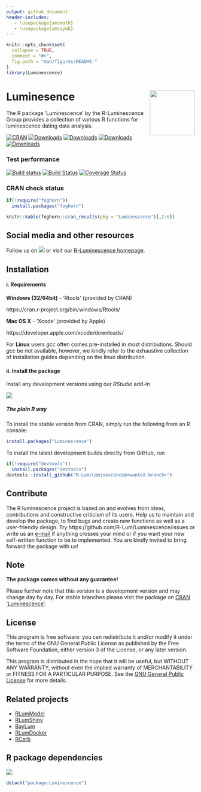 ```yaml
---
output: github_document
header-includes:
   - \usepackage{amsmath}
   - \usepackage{amssymb}
---
```

<!-- README.md was auto-generated by README.Rmd. Please DO NOT edit by hand!-->

```r
knitr::opts_chunk$set(
  collapse = TRUE,
  comment = "#>",
  fig.path = "man/figures/README-"
)
library(Luminescence)
```

# Luminesence <img width=120px src="man/figures/RL_Logo.svg" align="right" />

The R package 'Luminescence' by the R-Luminescence Group provides a collection of various R functions for luminescence dating data analysis.

[![CRAN](http://www.r-pkg.org/badges/version/Luminescence)](https://cran.r-project.org/package=Luminescence)
[![Downloads](http://cranlogs.r-pkg.org/badges/grand-total/Luminescence)](http://www.r-pkg.org/pkg/Luminescence)
[![Downloads](http://cranlogs.r-pkg.org/badges/Luminescence)](http://www.r-pkg.org/pkg/Luminescence)
[![Downloads](http://cranlogs.r-pkg.org/badges/last-week/Luminescence)](http://www.r-pkg.org/pkg/Luminescence)
[![Downloads](http://cranlogs.r-pkg.org/badges/last-day/Luminescence)](http://www.r-pkg.org/pkg/Luminescence)


### Test performance
[![Build status](https://ci.appveyor.com/api/projects/status/jtgqr9a6jajn02y0/branch/master?svg=true)](https://ci.appveyor.com/project/tzerk/luminescence/branch/master)
[![Build Status](https://travis-ci.org/R-Lum/Luminescence.svg?branch=master)](https://travis-ci.org/R-Lum/Luminescence)
[![Coverage Status](https://img.shields.io/codecov/c/github/R-Lum/Luminescence.svg)](https://codecov.io/github/R-Lum/Luminescence?branch=master)

### CRAN check status

```r
if(!require("foghorn"))
  install.packages("foghorn")

knitr::kable(foghorn::cran_results(pkg = "Luminescence")[,2:6])
```

## Social media and other resources 
Follow us on [![](http://i.imgur.com/wWzX9uB.png)](https://www.twitter.com/RLuminescence) or visit 
our [R-Luminescence homepage](http://www.r-luminescence.org).

## Installation

#### i. Requirements

**Windows (32/64bit)** - 'Rtools' (provided by CRAN)

   https://cran.r-project.org/bin/windows/Rtools/

**Mac OS X** - 'Xcode' (provided by Apple)

   https://developer.apple.com/xcode/downloads/

For **Linux** users *gcc* often comes pre-installed in most distributions. Should *gcc* be not available, however, we kindly refer to the exhaustive collection of installation guides depending on the linux distribution.

#### ii. Install the package

Install any development versions using our *RStudio* add-in

![](man/figures/README-Screenshot_AddIn.png)


##### The plain **R** way

To install the stable version from CRAN, simply run the following from an R console:

```r
install.packages("Luminescence")
```

To install the latest development builds directly from GitHub, run

```r
if(!require("devtools"))
  install.packages("devtools")
devtools::install_github("R-Lum/Luminescence@<wanted branch>")
```

## Contribute

The R luminescence project is based on and evolves from ideas, contributions and constructive criticism of its users. Help us to maintain and develop the package, to find bugs and create new functions as well as a user-friendly design. Try https://github.com/R-Lum/Luminescence/issues or write us an [e-mail](mailto:developers@r-luminescence.org) if anything crosses your mind or if you want your new self-written function to be to implemented. You are kindly invited to bring forward the package with us!

## Note

**The package comes without any guarantee!**

Please further note that this version is a development version and may change day by day. For stable branches please visit
the package on [CRAN 'Luminescence'](https://cran.r-project.org/package=Luminescence).

## License

This program is free software: you can redistribute it and/or modify
it under the terms of the GNU General Public License as published by
the Free Software Foundation, either version 3 of the License, or
any later version.

 This program is distributed in the hope that it will be useful,
 but WITHOUT ANY WARRANTY; without even the implied warranty of
 MERCHANTABILITY or FITNESS FOR A PARTICULAR PURPOSE.  See the
 [GNU General Public License](https://github.com/R-Lum/Luminescence/blob/master/LICENSE) for more details.

## Related projects 

* [RLumModel](https://github.com/R-Lum/RLumModel)
* [RLumShiny](https://github.com/R-Lum/RLumShiny)
* [BayLum](https://github.com/R-Lum/BayLum)
* [RLumDocker](https://github.com/R-Lum/RLumDocker)
* [RCarb](https://github.com/R-Lum/RCarb)

## R package dependencies
![](man/figures/README-Package_DependencyGraph.png)

```r
detach("package:Luminescence")
```
